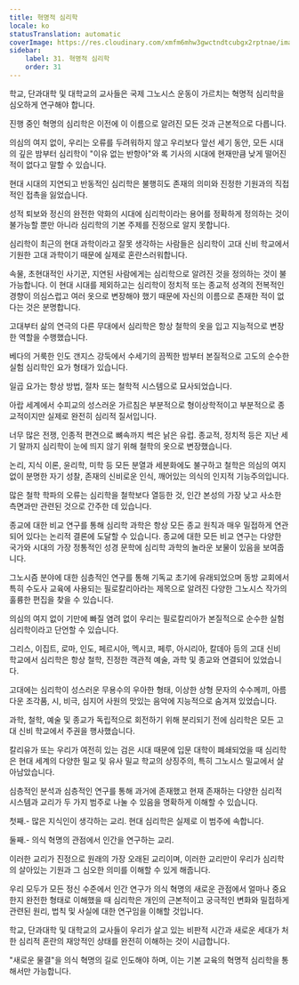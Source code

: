 ```yaml
---
title: 혁명적 심리학
locale: ko
statusTranslation: automatic
coverImage: https://res.cloudinary.com/xmfm6mhw3gwctndtcubgx2rptnae/image/upload/v1740337243/small_cover_educacion_fundamental_a051170f1c.webp
sidebar:
    label: 31. 혁명적 심리학
    order: 31
---
```

학교, 단과대학 및 대학교의 교사들은 국제 그노시스 운동이 가르치는 혁명적 심리학을 심오하게 연구해야 합니다.

진행 중인 혁명의 심리학은 이전에 이 이름으로 알려진 모든 것과 근본적으로 다릅니다.

의심의 여지 없이, 우리는 오류를 두려워하지 않고 우리보다 앞선 세기 동안, 모든 시대의 깊은 밤부터 심리학이 "이유 없는 반항아"와 록 기사의 시대에 현재만큼 낮게 떨어진 적이 없다고 말할 수 있습니다.

현대 시대의 지연되고 반동적인 심리학은 불행히도 존재의 의미와 진정한 기원과의 직접적인 접촉을 잃었습니다.

성적 퇴보와 정신의 완전한 악화의 시대에 심리학이라는 용어를 정확하게 정의하는 것이 불가능할 뿐만 아니라 심리학의 기본 주제를 진정으로 알지 못합니다.

심리학이 최근의 현대 과학이라고 잘못 생각하는 사람들은 심리학이 고대 신비 학교에서 기원한 고대 과학이기 때문에 실제로 혼란스러워합니다.

속물, 초현대적인 사기꾼, 지연된 사람에게는 심리학으로 알려진 것을 정의하는 것이 불가능합니다. 이 현대 시대를 제외하고는 심리학이 정치적 또는 종교적 성격의 전복적인 경향이 의심스럽고 여러 옷으로 변장해야 했기 때문에 자신의 이름으로 존재한 적이 없다는 것은 분명합니다.

고대부터 삶의 연극의 다른 무대에서 심리학은 항상 철학의 옷을 입고 지능적으로 변장한 역할을 수행했습니다.

베다의 거룩한 인도 갠지스 강둑에서 수세기의 끔찍한 밤부터 본질적으로 고도의 순수한 실험 심리학인 요가 형태가 있습니다.

일곱 요가는 항상 방법, 절차 또는 철학적 시스템으로 묘사되었습니다.

아랍 세계에서 수피교의 성스러운 가르침은 부분적으로 형이상학적이고 부분적으로 종교적이지만 실제로 완전히 심리적 질서입니다.

너무 많은 전쟁, 인종적 편견으로 뼈속까지 썩은 낡은 유럽. 종교적, 정치적 등은 지난 세기 말까지 심리학이 눈에 띄지 않기 위해 철학의 옷으로 변장했습니다.

논리, 지식 이론, 윤리학, 미학 등 모든 분열과 세분화에도 불구하고 철학은 의심의 여지 없이 분명한 자기 성찰, 존재의 신비로운 인식, 깨어있는 의식의 인지적 기능주의입니다.

많은 철학 학파의 오류는 심리학을 철학보다 열등한 것, 인간 본성의 가장 낮고 사소한 측면과만 관련된 것으로 간주한 데 있습니다.

종교에 대한 비교 연구를 통해 심리학 과학은 항상 모든 종교 원칙과 매우 밀접하게 연관되어 있다는 논리적 결론에 도달할 수 있습니다. 종교에 대한 모든 비교 연구는 다양한 국가와 시대의 가장 정통적인 성경 문학에 심리학 과학의 놀라운 보물이 있음을 보여줍니다.

그노시즘 분야에 대한 심층적인 연구를 통해 기독교 초기에 유래되었으며 동방 교회에서 특히 수도사 교육에 사용되는 필로칼리아라는 제목으로 알려진 다양한 그노시스 작가의 훌륭한 편집을 찾을 수 있습니다.

의심의 여지 없이 기만에 빠질 염려 없이 우리는 필로칼리아가 본질적으로 순수한 실험 심리학이라고 단언할 수 있습니다.

그리스, 이집트, 로마, 인도, 페르시아, 멕시코, 페루, 아시리아, 칼데아 등의 고대 신비 학교에서 심리학은 항상 철학, 진정한 객관적 예술, 과학 및 종교와 연결되어 있었습니다.

고대에는 심리학이 성스러운 무용수의 우아한 형태, 이상한 상형 문자의 수수께끼, 아름다운 조각품, 시, 비극, 심지어 사원의 맛있는 음악에 지능적으로 숨겨져 있었습니다.

과학, 철학, 예술 및 종교가 독립적으로 회전하기 위해 분리되기 전에 심리학은 모든 고대 신비 학교에서 주권을 행사했습니다.

칼리유가 또는 우리가 여전히 있는 검은 시대 때문에 입문 대학이 폐쇄되었을 때 심리학은 현대 세계의 다양한 밀교 및 유사 밀교 학교의 상징주의, 특히 그노시스 밀교에서 살아남았습니다.

심층적인 분석과 심층적인 연구를 통해 과거에 존재했고 현재 존재하는 다양한 심리적 시스템과 교리가 두 가지 범주로 나눌 수 있음을 명확하게 이해할 수 있습니다.

첫째.- 많은 지식인이 생각하는 교리. 현대 심리학은 실제로 이 범주에 속합니다.

둘째.- 의식 혁명의 관점에서 인간을 연구하는 교리.

이러한 교리가 진정으로 원래의 가장 오래된 교리이며, 이러한 교리만이 우리가 심리학의 살아있는 기원과 그 심오한 의미를 이해할 수 있게 해줍니다.

우리 모두가 모든 정신 수준에서 인간 연구가 의식 혁명의 새로운 관점에서 얼마나 중요한지 완전한 형태로 이해했을 때 심리학은 개인의 근본적이고 궁극적인 변화와 밀접하게 관련된 원리, 법칙 및 사실에 대한 연구임을 이해할 것입니다.

학교, 단과대학 및 대학교의 교사들이 우리가 살고 있는 비판적 시간과 새로운 세대가 처한 심리적 혼란의 재앙적인 상태를 완전히 이해하는 것이 시급합니다.

"새로운 물결"을 의식 혁명의 길로 인도해야 하며, 이는 기본 교육의 혁명적 심리학을 통해서만 가능합니다.

